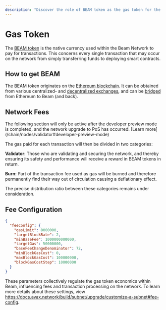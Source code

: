 ```yaml
---
description: "Discover the role of BEAM token as the gas token for the Beam Network, covering its utilization, distribution, and fee configuration."
---
```



# Gas Token

The [BEAM token](https://www.coingecko.com/en/coins/beam-2) is the native currency used within the Beam Network to pay for transactions. This concerns every single transaction that may occur on the network from simply transferring funds to deploying smart contracts.

## How to get BEAM

The BEAM token originates on the [Ethereum blockchain](https://etherscan.io/token/0x62d0a8458ed7719fdaf978fe5929c6d342b0bfce).
It can be obtained from various centralized- and [decentralized exchanges](https://app.uniswap.org/swap?chain=mainnet&outputCurrency=0x62d0a8458ed7719fdaf978fe5929c6d342b0bfce),
and can be [bridged](/chain/beam-ecosystem/bridge) from Ethereum to Beam (and back).

## Network Fees

<Callout type="warning">
  The following section will only be active after the developer preview mode is
  completed, and the network upgrade to PoS has occurred. [Learn
  more](/chain/nodes/validator#developer-preview-mode)
</Callout>

The gas paid for each transaction will then be divided in two categories:

**Validator**: Those who are validating and securing the network, and thereby ensuring its safety and performance will receive a reward in BEAM tokens in return.

**Burn**: Part of the transaction fee used as gas will be burned and therefore permanently find their way out of circulation causing a deflationary effect.

The precise distribution ratio between these categories remains under consideration.

## Fee Configuration

```json filename="genesis.json"
{
  "feeConfig": {
    "gasLimit": 8000000,
    "targetBlockRate": 2,
    "minBaseFee": 1000000000000,
    "targetGas": 50000000,
    "baseFeeChangeDenominator": 72,
    "minBlockGasCost": 0,
    "maxBlockGasCost": 100000000,
    "blockGasCostStep": 10000000
  }
}
```

These parameters collectively regulate the gas token economics within Beam, influencing fees and transaction processing on the network. To learn more details about these settings, view https://docs.avax.network/build/subnet/upgrade/customize-a-subnet#fee-config.
